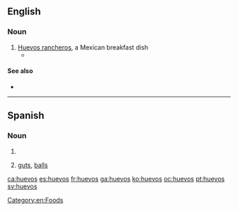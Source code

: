 ==English==

===Noun===
{{en-noun|-}}

# [[huevos rancheros|Huevos rancheros]], a Mexican breakfast dish
#* {{quote-news|2007|January 7|Charles Baxter|Breakfast of Champions|New York Times|url=http://www.nytimes.com/2007/01/07/opinion/07baxter.html
|passage=I dig into my '''huevos'''. }}

====See also====
* {{pedialite|Huevos rancheros}}

[[Category:en:Foods]]

----

==Spanish==

===Noun===
{{head|es|noun|g=m-p}}

# {{plural of|nocat=1|[[huevo#Spanish|huevo]]|lang=es}}
# {{slang|idiomatic|vulgar|lang=es}} [[guts]], [[balls]] {{gloss|courage, bravery}}

[[ca:huevos]]
[[es:huevos]]
[[fr:huevos]]
[[ga:huevos]]
[[ko:huevos]]
[[oc:huevos]]
[[pt:huevos]]
[[sv:huevos]]